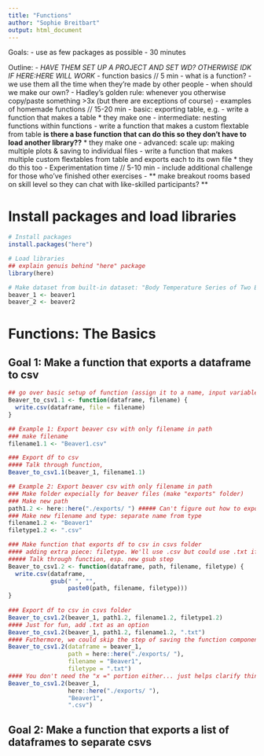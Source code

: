 ```yaml
---
title: "Functions"
author: "Sophie Breitbart"
output: html_document
---
```



Goals:
- use as few packages as possible
- 30 minutes

Outline:
- *HAVE THEM SET UP A PROJECT AND SET WD? OTHERWISE IDK IF HERE:HERE WILL WORK*
- function basics // 5 min
  - what is a function?
  -   we use them all the time when they're made by other people
  - when should we make our own?
    - Hadley's golden rule: whenever you otherwise copy/paste something >3x (but there are exceptions of course)
- examples of homemade functions // 15-20 min
  - basic: exporting table, e.g.
    - write a function that makes a table
    * they make one
  - intermediate: nesting functions within functions
    - write a function that makes a custom flextable from table **is there a base function that can do this so they don't have to load another library??**
    * they make one
  - advanced: scale up: making multiple plots & saving to individual files
    - write a function that makes multiple custom flextables from table and exports each to its own file
    * they do this too
- Experimentation time // 5-10 min
  - include additional challenge for those who've finished other exercises
  - ** make breakout rooms based on skill level so they can chat with like-skilled participants? **
  
# Install packages and load libraries
```r
# Install packages
install.packages("here")

# Load libraries
## explain genuis behind "here" package
library(here)

# Make dataset from built-in dataset: "Body Temperature Series of Two Beavers""
beaver_1 <- beaver1
beaver_2 <- beaver2
```

# Functions: The Basics
## Goal 1: Make a function that exports a dataframe to csv
```r
## go over basic setup of function (assign it to a name, input variables, indenting, returns)
Beaver_to_csv1.1 <- function(dataframe, filename) {
  write.csv(dataframe, file = filename)
}

## Example 1: Export beaver csv with only filename in path
### make filename
filename1.1 <- "Beaver1.csv"

### Export df to csv
#### Talk through function,
Beaver_to_csv1.1(beaver_1, filename1.1)

## Example 2: Export beaver csv with only filename in path
### Make folder expecially for beaver files (make "exports" folder)
### Make new path 
path1.2 <- here::here("./exports/ ") ##### Can't figure out how to export without a space in the filepath so I'm adding on here and later getting rid of it with gsub
### Make new filename and type: separate name from type
filename1.2 <- "Beaver1"
filetype1.2 <- ".csv"

### Make function that exports df to csv in csvs folder
#### adding extra piece: filetype. We'll use .csv but could use .txt if wanted, etc.
##### Talk through function, esp. new gsub step
Beaver_to_csv1.2 <- function(dataframe, path, filename, filetype) {
  write.csv(dataframe,
            gsub(" ", "",
                 paste0(path, filename, filetype)))
}
  
### Export df to csv in csvs folder
Beaver_to_csv1.2(beaver_1, path1.2, filename1.2, filetype1.2)
#### Just for fun, add .txt as an option
Beaver_to_csv1.2(beaver_1, path1.2, filename1.2, ".txt")
#### Futhermore, we could skip the step of saving the function components to individual variables and could input it all on the fly here
Beaver_to_csv1.2(dataframe = beaver_1,
                 path = here::here("./exports/ "),
                 filename = "Beaver1",
                 filetype = ".txt")
#### You don't need the "x =" portion either... just helps clarify things
Beaver_to_csv1.2(beaver_1,
                 here::here("./exports/ "),
                 "Beaver1",
                 ".csv")
```

## Goal 2: Make a function that exports a list of dataframes to separate csvs
```r

```

